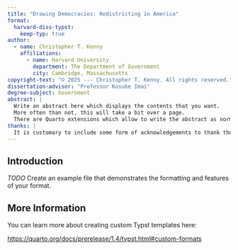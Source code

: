 ```yaml
---
title: "Drawing Democracies: Redistricting in America"
format:
  harvard-diss-typst:
    keep-typ: true
author:
  - name: Christopher T. Kenny
    affiliations:
      - name: Harvard University
        department: The Department of Government
        city: Cambridge, Massachusetts
copyright-text: "© 2025 --- Christopher T. Kenny. All rights reserved."
dissertation-advisor: "Professor Kosuke Imai"
degree-subject: Government
abstract: |
  Write an abstract here which displays the contents that you want.
  More often than not, this will take a bit over a page.
  There are Quarto extensions which allow to write the abstract as normal text, rather than YAML.
thanks: |
  It is customary to include some form of acknowledgements to thank those who made this possible.
---
```


## Introduction

*TODO* Create an example file that demonstrates the formatting and features of your format.

## More Information

You can learn more about creating custom Typst templates here:

<https://quarto.org/docs/prerelease/1.4/typst.html#custom-formats>
